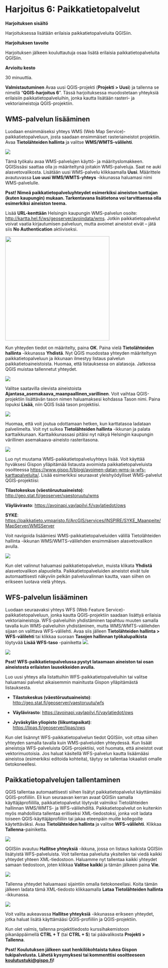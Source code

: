 # Harjoitus 6: Paikkatietopalvelut

**Harjoituksen sisältö**

Harjoituksessa lisätään erilaisia paikkatietopalveluita QGISiin.

**Harjoituksen tavoite**

Harjoituksen jälkeen kouluttautuja osaa lisätä erilaisia paikkatietopalveluita QGISiin.

**Arvioitu kesto**

30 minuuttia.

**Valmistautuminen** Avaa uusi QGIS-projekti (**Projekti \> Uusi**) ja tallenna se nimellä "**QGIS-harjoitus 6**". Tässä harjoituksessa muodostetaan yhteyksiä erilaisiin paikkatietopalveluihin, jonka kautta lisätään rasteri- ja vektoriaineistoja QGIS-projektiin.

## WMS-palvelun lisääminen

Luodaan ensimmäiseksi yhteys WMS (Web Map Service)-paikkatietopalveluun, josta saadaan ensimmäiset rasteriaineistot projektiin. Avaa **Tietolähteiden hallinta** ja valitse **WMS/WMTS-välilehti**.

![](img/harjoitus_6/image1.png)

Tämä työkalu avaa WMS-palvelujen käyttö- ja määrityslomakkeen. QGISissäsi saattaa olla jo määriteltynä joitakin WMS-palveluja. Saat ne auki alasvetovalikosta. Lisätään uusi WMS-palvelu klikkaamalla **Uusi**. Määrittele avautuvassa **Luo uusi WMS/WMTS-yhteys** -ikkunassa haluamasi nimi WMS-palvelulle.

::: hint-box
**Psst! Nimeä paikkatietopalveluyhteydet esimerkiksi aineiston tuottajan (kuten kaupungin) mukaan. Tarkentavana lisätietona voi tarvittaessa olla esimerkiksi aineiston teema.**
:::

Lisää **URL-kenttään** Helsingin kaupungin WMS-palvelun osoite: <http://kartta.hel.fi/ws/geoserver/avoindata/wms>. Jotkin paikkatietopalvelut voivat vaatia kirjautumisen palveluun, mutta avoimet aineistot eivät -- jätä siis **No Authentication** aktiiviseksi.

![](img/harjoitus_6/image2.png){width="331"}

Kun yhteyden tiedot on määritelty, paina **OK**. Paina vielä **Tietolähteiden hallinta** -ikkunassa **Yhdistä**. Nyt QGIS muodostaa yhteyden määriteltyyn paikkatietopalveluun ja ikkunaan ilmestyy listaus palvelun paikkatietoaineistoista. Huomaa, että listauksessa on alatasoja. Jatkossa QGIS muistaa tallennetut yhteydet.

![](img/harjoitus_6/image3.png)

Valitse saatavilla olevista aineistoista **Ajantasa_asemakaava_maanpaallinen_varillinen**. Voit vaihtaa QGIS-projektiin lisättävän tason nimen haluamaksesi kohdassa Tason nimi. Paina lopuksi **Lisää**, niin QGIS lisää tason projektiisi.

![](img/harjoitus_6/image4.png)

Huomaa, että voit joutua odottamaan hetken, kun karttatasoa ladataan palvelimelta. Voit nyt sulkea **Tietolähteiden hallinta** -ikkunan ja palata karttaikkunaan. Karttaikkunassasi pitäisi nyt näkyä Helsingin kaupungin värillinen asemakaava-aineisto rasteritasona.

![](img/harjoitus_6/image5.png)

Luo nyt muutama WMS-paikkatietopalveluyhteys lisää. Voit käyttää hyväksesi Gispon ylläpitämää listausta avoimista paikkatietopalveluista osoitteessa <https://www.gispo.fi/blogi/avoimen-datan-wms-ja-wfs-karttapalveluita/>. Lisää esimerkiksi seuraavat yleishyödylliset WMS-palvelut QGIS-projektiisi:

**Tilastokeskus (väestöruutuaineisto)**: <http://geo.stat.fi/geoserver/vaestoruutu/wms>

**Väylävirasto**: <https://avoinapi.vaylapilvi.fi/vaylatiedot/ows>

**SYKE**: <https://paikkatieto.ymparisto.fi/ArcGIS/services/INSPIRE/SYKE_Maanpeite/MapServer/WMSServer>

Voit navigoida lisäämiesi WMS-paikkatietopalveluiden välillä Tietolähteiden hallinta -ikkunan WMS/WMTS-välilehden ensimmäisen alasvetovalikon avulla.

![](img/harjoitus_6/image6.png)

Kun olet valinnut haluamasi paikkatietopalvelun, muista klikata **Yhdistä** alasvetovalikon alapuolelta. Paikkatietopalveluiden aineistot eivät tule automaattisesti näkyviin pelkän palveluvalinnan kautta, vaan siihen on erikseen luotava vielä yhteys.

## WFS-palvelun lisääminen

Luodaan seuraavaksi yhteys WFS (Web Feature Service)-paikkatietopalveluun, jonka kautta QGIS-projektiin saadaan lisättyä erilaisia vektoriaineistoja. WFS-palveluihin yhdistäminen tapahtuu muuten samalla tavalla kuin WMS-palveluihin yhdistäminen, mutta WMS/WMTS-välilehden sijaan on valittava WFS-välilehti. Avaa siis jälleen **Tietolähteiden hallinta \> WFS-välilehti** tai klikkaa suoraan **Tasojen hallinnan työkalupalkista** löytyvää **Lisää WFS-taso** -painiketta ![](img/harjoitus_6/image7.png).

![](img/harjoitus_6/image8.png)

::: hint-box
**Psst! WFS-paikkatietopalvelussa pystyt lataamaan aineiston tai osan aineistosta erilaisten lausekkeiden avulla.**
:::

Luo uusi yhteys alla listattuihin WFS-paikkatietopalveluihin tai valitse haluamasi palvelut aikaisemmin mainitusta Gispon ylläpitämästä listauksesta.

-   **Tilastokeskus (väestöruutuaineisto)**: <http://geo.stat.fi/geoserver/vaestoruutu/wfs>

-   **Väylävirasto**: <https://avoinapi.vaylapilvi.fi/vaylatiedot/ows>

-   **Jyväskylän yliopisto (liikuntapaikat)**: <https://lipas.fi/geoserver/lipas/ows>

Kun olet lisännyt WFS-paikkatietopalvelun tiedot QGISiin, voit ottaa siihen yhteyden samalla tavalla kuin WMS-palveluiden yhteydessä. Kun lisäät aineistoja WFS-palveluista QGIS-projektiisi, voit huomata, että aineistot ovat vektorimuotoisia. Jos haluat käsitellä WFS-palvelun kautta lisäämääsi aineistoa (esimerkiksi editoida kohteita), täytyy se tallentaa lokaalisti omalle tietokoneellesi.

## Paikkatietopalvelujen tallentaminen

QGIS tallentaa automaattisesti siihen lisätyt paikkatietopalvelut käyttämääsi QGIS-profiiliin. Eli kun seuraavan kerran avaat QGISin samalla käyttäjäprofiililla, paikkatietopalvelut löytyvät valmiiksi Tietolähteiden hallinnan WMS/WMTS- ja WFS-välilehdiltä. Paikkatietopalvelut on kuitenkin myös mahdollista tallentaa erilliseksi XML-tiedostoksi, jonka voit ladata toiseen QGIS-käyttäjäprofiiliin tai jakaa eteenpäin muille kollegoille käytettäväksi. Avaa **Tietolähteiden hallinta** ja valitse **WFS-välilehti**. Klikkaa **Tallenna**-painiketta.

![](img/harjoitus_6/image9.png)

QGISiin avautuu **Hallitse yhteyksiä** -ikkuna, jossa on listaus kaikista QGISiin lisätyistä WFS-palveluista. Voit tallentaa palveluita yksitellen tai viedä kaikki yhteydet yhteen XML-tiedostoon. Haluamme nyt tallentaa kaikki yhteydet samaan tiedostoon, joten klikkaa **Valitse kaikki** ja tämän jälkeen paina **Vie**.

![](img/harjoitus_6/image10.png)

Tallenna yhteydet haluamaasi sijaintiin omalla tietokoneellasi. Koita tämän jälkeen ladata tämä XML-tiedosto klikkaamalla **Lataa Tietolähteiden hallinta** -ikkunassa.

![](img/harjoitus_6/image11.png)

Voit valita aukeavassa **Hallitse yhteyksiä** -ikkunassa erikseen yhteydet, jotka haluat lisätä käyttämääsi QGIS-profiiliin ja QGIS-projektiin.

Kun olet valmis, tallenna projektitiedosto kurssihakemistoon pikanäppäimellä **CTRL + T** (tai **CTRL + S**) tai päävalikosta **Projekti \> Tallenna**.

::: hint-box
**Psst! Koulutuksen jälkeen saat henkilökohtaista tukea Gispon tukipalvelusta. Lähetä kysymyksesi tai kommenttisi osoitteeseen [koulutustuki\@gispo.fi](mailto:koulutustuki@gispo.fi){.email}!**
:::

